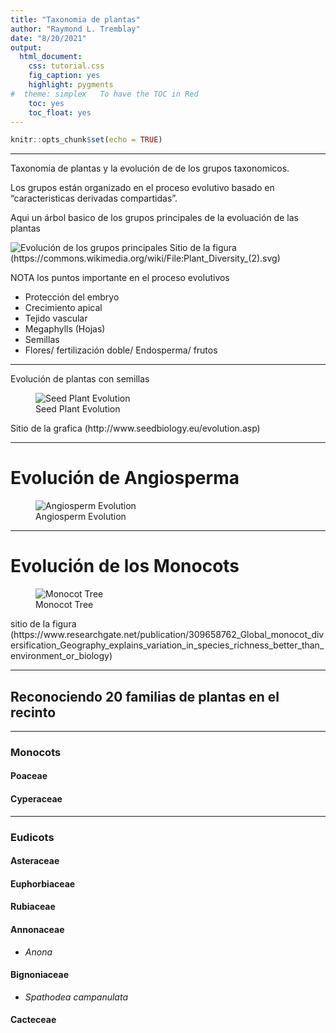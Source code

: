 ```yaml
---
title: "Taxonomia de plantas"
author: "Raymond L. Tremblay"
date: "8/20/2021"
output:
  html_document:
    css: tutorial.css
    fig_caption: yes
    highlight: pygments
#  theme: simplex   To have the TOC in Red
    toc: yes
    toc_float: yes
---
```


```r
knitr::opts_chunk$set(echo = TRUE)
```


***

Taxonomia de plantas y la evolución de de los grupos taxonomicos.

Los grupos están organizado en el proceso evolutivo basado en "caracteristicas derivadas compartidas".


Aqui un árbol basico de los grupos principales de la evoluación de las plantas

![Evolución de los grupos principales](Taxonomy/Plant_Diversity_Basic_Tree.png)
Sitio de la figura (https://commons.wikimedia.org/wiki/File:Plant_Diversity_(2).svg)


NOTA los puntos importante en el proceso evolutivos

 -  Protección del embryo
 -  Crecimiento apical
 - Tejido vascular
 - Megaphylls (Hojas)
 - Semillas
 - Flores/ fertilización doble/ Endosperma/ frutos
 
 ***
 
 Evolución de plantas con semillas
 
 ![Seed Plant Evolution](Taxonomy/seedplantevolution.gif)
 
 Sitio de la grafica (http://www.seedbiology.eu/evolution.asp)
 
****

# Evolución de Angiosperma 
 
 
![Angiosperm Evolution](Taxonomy/Angio_Evol.jpg.webp)
 


***

# Evolución de los Monocots
 
![Monocot Tree](Taxonomy/Summary-of-the-monocot-phylogenetic-tree-indicating-families-Support-values-for-the.png)
 
sitio de la figura (https://www.researchgate.net/publication/309658762_Global_monocot_diversification_Geography_explains_variation_in_species_richness_better_than_environment_or_biology)
 
 
 
*** 

## Reconociendo 20 familias de plantas en el recinto

***

### Monocots

#### Poaceae

#### Cyperaceae



***

### Eudicots

#### Asteraceae

#### Euphorbiaceae


#### Rubiaceae


#### Annonaceae
   - *Anona* 

#### Bignoniaceae 
  - *Spathodea campanulata*
    
    

#### Cacteceae


 
 
 
    






 
 
 
